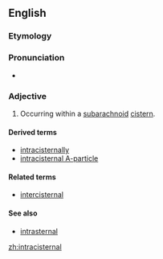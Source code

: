 ==English==
===Etymology===

{{prefix|intra|cisternal}}
===Pronunciation===
*{{IPA|ˌɪntrəsɪˈstɝnɔl}}

===Adjective===
{{en-adj|-}}

# {{medicine}} Occurring within a [[subarachnoid]] [[cistern]].

====Derived terms====
*[[intracisternally]]
*[[intracisternal A-particle]]

====Related terms====
*[[intercisternal]]

====See also====
*[[intrasternal]]

[[zh:intracisternal]]
